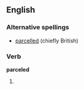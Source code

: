 ==English==

===Alternative spellings===
*[[parcelled]] (chiefly British)

===Verb===
'''parceled'''

# {{past of|[[parcel]]}}